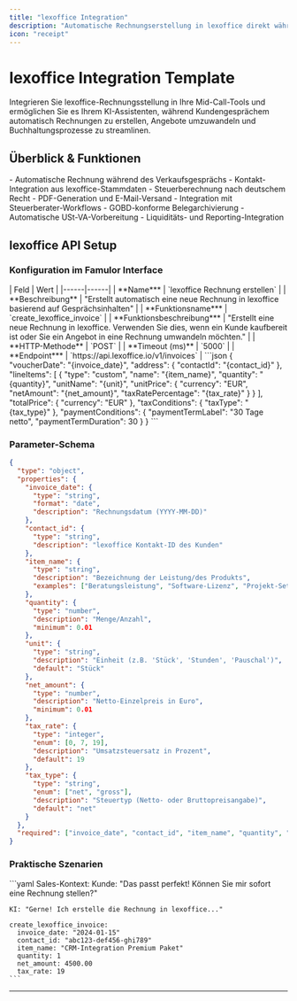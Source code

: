 ```yaml
---
title: "lexoffice Integration"
description: "Automatische Rechnungserstellung in lexoffice direkt während Kundengesprächem für nahtlose Buchhaltungs-Automation"
icon: "receipt"
---
```


# lexoffice Integration Template

Integrieren Sie lexoffice-Rechnungsstellung in Ihre Mid-Call-Tools und ermöglichen Sie es Ihrem KI-Assistenten, während Kundengesprächem automatisch Rechnungen zu erstellen, Angebote umzuwandeln und Buchhaltungsprozesse zu streamlinen.

## Überblick & Funktionen

<CardGroup cols={2}>
  <Card title="Sofortige Rechnungserstellung" icon="file-invoice">
    - Automatische Rechnung während des Verkaufsgesprächs
    - Kontakt-Integration aus lexoffice-Stammdaten
    - Steuerberechnung nach deutschem Recht
    - PDF-Generation und E-Mail-Versand
  </Card>
  <Card title="Buchhaltungs-Automation" icon="calculator">
    - Integration mit Steuerberater-Workflows
    - GOBD-konforme Belegarchivierung
    - Automatische USt-VA-Vorbereitung
    - Liquiditäts- und Reporting-Integration
  </Card>
</CardGroup>

## lexoffice API Setup

### Konfiguration im Famulor Interface

<Tabs>
  <Tab title="Werkzeugdetails">
    | Feld | Wert |
    |------|------|
    | **Name*** | `lexoffice Rechnung erstellen` |
    | **Beschreibung** | "Erstellt automatisch eine neue Rechnung in lexoffice basierend auf Gesprächsinhalten" |
    | **Funktionsname*** | `create_lexoffice_invoice` |
    | **Funktionsbeschreibung*** | "Erstellt eine neue Rechnung in lexoffice. Verwenden Sie dies, wenn ein Kunde kaufbereit ist oder Sie ein Angebot in eine Rechnung umwandeln möchten." |
    | **HTTP-Methode** | `POST` |
    | **Timeout (ms)** | `5000` |
    | **Endpoint*** | `https://api.lexoffice.io/v1/invoices` |
  </Tab>
  
  <Tab title="Request Body Template">
    ```json
    {
      "voucherDate": "{invoice_date}",
      "address": {
        "contactId": "{contact_id}"
      },
      "lineItems": [
        {
          "type": "custom",
          "name": "{item_name}",
          "quantity": "{quantity}",
          "unitName": "{unit}",
          "unitPrice": {
            "currency": "EUR",
            "netAmount": "{net_amount}",
            "taxRatePercentage": "{tax_rate}"
          }
        }
      ],
      "totalPrice": {
        "currency": "EUR"
      },
      "taxConditions": {
        "taxType": "{tax_type}"
      },
      "paymentConditions": {
        "paymentTermLabel": "30 Tage netto",
        "paymentTermDuration": 30
      }
    }
    ```
  </Tab>
</Tabs>

### Parameter-Schema

```json
{
  "type": "object",
  "properties": {
    "invoice_date": {
      "type": "string",
      "format": "date",
      "description": "Rechnungsdatum (YYYY-MM-DD)"
    },
    "contact_id": {
      "type": "string",
      "description": "lexoffice Kontakt-ID des Kunden"
    },
    "item_name": {
      "type": "string",
      "description": "Bezeichnung der Leistung/des Produkts",
      "examples": ["Beratungsleistung", "Software-Lizenz", "Projekt-Setup"]
    },
    "quantity": {
      "type": "number",
      "description": "Menge/Anzahl",
      "minimum": 0.01
    },
    "unit": {
      "type": "string",
      "description": "Einheit (z.B. 'Stück', 'Stunden', 'Pauschal')",
      "default": "Stück"
    },
    "net_amount": {
      "type": "number",
      "description": "Netto-Einzelpreis in Euro",
      "minimum": 0.01
    },
    "tax_rate": {
      "type": "integer",
      "enum": [0, 7, 19],
      "description": "Umsatzsteuersatz in Prozent",
      "default": 19
    },
    "tax_type": {
      "type": "string",
      "enum": ["net", "gross"],
      "description": "Steuertyp (Netto- oder Bruttopreisangabe)",
      "default": "net"
    }
  },
  "required": ["invoice_date", "contact_id", "item_name", "quantity", "net_amount"]
}
```

### Praktische Szenarien

<Steps>
  <Step title="Sofort-Rechnung im Sales-Call">
    ```yaml
    Sales-Kontext:
      Kunde: "Das passt perfekt! Können Sie mir sofort eine Rechnung stellen?"
      
    KI: "Gerne! Ich erstelle die Rechnung in lexoffice..."
    
    create_lexoffice_invoice:
      invoice_date: "2024-01-15"
      contact_id: "abc123-def456-ghi789"
      item_name: "CRM-Integration Premium Paket"
      quantity: 1
      net_amount: 4500.00
      tax_rate: 19
    ```
  </Step>
</Steps>

---

